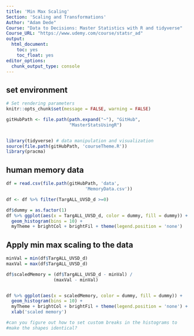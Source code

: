 ```yaml
---
title: 'Min Max Scaling'
Section: 'Scaling and Transformations'
Author: "Adam Dede"
Course: "Data to Decisions: Master Statistics with R and tidyverse"
Course_URL: "https://www.udemy.com/course/statsr_ad" 
output:
  html_document:
    toc: yes
    toc_float: yes
editor_options:
  chunk_output_type: console
---
```



## set environment

```r

# Set rendering parameters
knitr::opts_chunk$set(message = FALSE, warning = FALSE)

gitHubPath <- file.path(path.expand("~"), "GitHub", 
                        "MasterStatsUsingR")


library(tidyverse) # data manipulation and visualization
source(file.path(gitHubPath, 'courseTheme.R'))
library(pracma)

```

## human memory data 

```r

df = read.csv(file.path(gitHubPath, 'data', 
                              'MemoryData.csv'))

df <- df %>% filter(TargALL_UVSD_d >=0)

df$dummy = as.factor(1)
df %>% ggplot(aes(x = TargALL_UVSD_d, color = dummy, fill = dummy)) + 
  geom_histogram(bins = 10) + 
  myTheme + brightCol + brightFil + theme(legend.position = 'none')

```

## Apply min max scaling to the data

```r

minVal = min(df$TargALL_UVSD_d)
maxVal = max(df$TargALL_UVSD_d)

df$scaledMemory = (df$TargALL_UVSD_d - minVal) / 
                  (maxVal - minVal)


df %>% ggplot(aes(x = scaledMemory, color = dummy, fill = dummy)) + 
  geom_histogram(bins = 10) + 
  myTheme + brightCol + brightFil + theme(legend.position = 'none') + 
  xlab('scaled memory') 

#can you figure out how to set custom breaks in the histograms to 
#make the shapes identical? 

```

